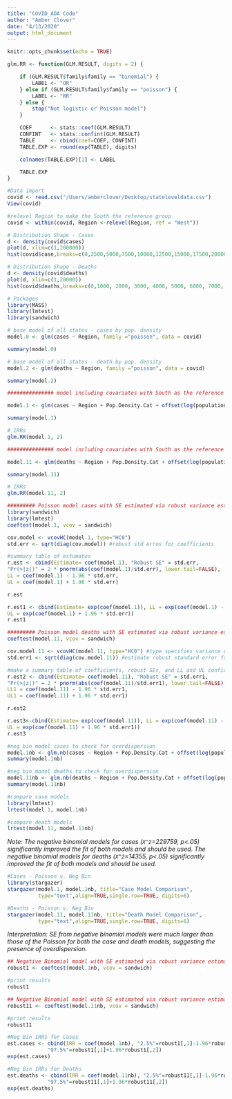 ```yaml
---
title: "COVID_ADA Code"
author: "Amber Clover"
date: "4/13/2020"
output: html_document
---
```


```r
knitr::opts_chunk$set(echo = TRUE)
```

```r

glm.RR <- function(GLM.RESULT, digits = 2) {

    if (GLM.RESULT$family$family == "binomial") {
        LABEL <- "OR"
    } else if (GLM.RESULT$family$family == "poisson") {
        LABEL <- "RR"
    } else {
        stop("Not logistic or Poisson model")
    }

    COEF      <- stats::coef(GLM.RESULT)
    CONFINT   <- stats::confint(GLM.RESULT)
    TABLE     <- cbind(coef=COEF, CONFINT)
    TABLE.EXP <- round(exp(TABLE), digits)

    colnames(TABLE.EXP)[1] <- LABEL

    TABLE.EXP
}
```


```r

#Data import
covid <- read.csv("/Users/amberclover/Desktop/stateleveldata.csv")
View(covid)

#relevel Region to make the South the reference group
covid <- within(covid, Region <-relevel(Region, ref = "West"))

# Distribution Shape - Cases
d <- density(covid$cases)
plot(d, xlim=c(1,200000))
hist(covid$case,breaks=c(0,2500,5000,7500,10000,12500,15000,17500,20000,22500, 25000, 27500, 30000, 35000, 40000, 45000, 50000, 200000))

# Distribution Shape - Deaths
d <- density(covid$deaths)
plot(d, xlim=c(1,20000))
hist(covid$deaths,breaks=c(0,1000, 2000, 3000, 4000, 5000, 6000, 7000, 8000, 9000, 10000))

# Packages
library(MASS)
library(lmtest)
library(sandwich)

```

```r
# base model of all states - cases by pop. density
model.0 <- glm(cases ~ Region, family ="poisson", data = covid)

summary(model.0)

# base model of all states - death by pop. density
model.2 <- glm(deaths ~ Region, family ="poisson", data = covid)

summary(model.2)
```

```r

############### model including covariates with South as the reference group ###############

model.1 <- glm(cases ~ Region + Pop.Density.Cat + offset(log(population.Time.as.Risk)), family ="poisson", data = covid)

summary(model.1)

# IRRs
glm.RR(model.1, 2)

```





```r

############### model including covariates with South as the reference group ###############

model.11 <- glm(deaths ~ Region + Pop.Density.Cat + offset(log(population.Time.as.Risk)), family ="poisson", data = covid)

summary(model.11)

# IRRs
glm.RR(model.11, 2)

```


```r

######### Poisson model cases with SE estimated via robust variance estimator #########
library(sandwich)
library(lmtest)
coeftest(model.1, vcov = sandwich)

cov.model <- vcovHC(model.1, type="HC0") 
std.err <- sqrt(diag(cov.model)) #robust std erros for coefficients

#summary table of estumates
r.est <- cbind(Estimate= coef(model.1), "Robust SE" = std.err,
"Pr(>|z|)" = 2 * pnorm(abs(coef(model.1)/std.err), lower.tail=FALSE),
LL = coef(model.1) - 1.96 * std.err,
UL = coef(model.1) + 1.96 * std.err) 

r.est

r.est1 <- cbind(Estimate= exp(coef(model.1)), LL = exp(coef(model.1) - 1.96 * std.err),
UL = exp(coef(model.1) + 1.96 * std.err)) 
r.est1

```



```r

######### Poisson model deaths with SE estimated via robust variance estimator #########
coeftest(model.11, vcov = sandwich)

cov.model.11 <- vcovHC(model.11, type="HC0") #type specifies variance estimator method, the vcovHC function gives the covariance matrix of the coefficient estimates. Need this to estimate robust SE
std.err1 <- sqrt(diag(cov.model.11)) #estimate robust standard error for each coefficient

#make a summary table of coefficients, robust SEs, and LL and UL confidence intervals (log scale)
r.est2 <- cbind(Estimate= coef(model.11), "Robust SE" = std.err1,
"Pr(>|z|)" = 2 * pnorm(abs(coef(model.11)/std.err1), lower.tail=FALSE),
LL1 = coef(model.11) - 1.96 * std.err1,
UL1 = coef(model.11) + 1.96 * std.err1) 

r.est2

r.est3<-cbind(Estimate= exp(coef(model.11)), LL = exp(coef(model.11) - 1.96 * std.err1),
UL = exp(coef(model.11) + 1.96 * std.err1)) 
r.est3
```


```r
#neg bin model cases to check for overdispersion
model.1nb <- glm.nb(cases ~ Region + Pop.Density.Cat + offset(log(population.Time.as.Risk)), data = covid)
summary(model.1nb)

#neg bin model deaths to check for overdispersion
model.11nb <- glm.nb(deaths ~ Region + Pop.Density.Cat + offset(log(population.Time.as.Risk)), data = covid)
summary(model.11nb)
```


```r
#compare case models
library(lmtest)
lrtest(model.1, model.1nb)

#compare death models
lrtest(model.11, model.11nb)
```

*Note: The negative binomial models for cases (`X^2`=229759, p<.05) significantly improved the fit of both models and should be used. The negative binomial models for deaths (`X^2`=14355, p<.05) significantly improved the fit of both models and should be used.*


```r
#Cases - Poisson v. Neg Bin
library(stargazer)
stargazer(model.1, model.1nb, title="Case Model Comparison",
          type="text",align=TRUE,single.row=TRUE, digits=6)

#Deaths - Poisson v. Neg Bin
stargazer(model.11, model.11nb, title="Death Model Comparison",
          type="text",align=TRUE,single.row=TRUE, digits=6)
```

*Interpretation: SE from negative binomial models were much larger than those of the Poisson for both the case and death models, suggesting the presence of overdispersion.*

```r

## Negative Binomial model with SE estimated via robust variance estimator for cases
robust1 <- coeftest(model.1nb, vcov = sandwich)

#print results
robust1

## Negative Binomial model with SE estimated via robust variance estimator for deaths
robust11 <- coeftest(model.11nb, vcov = sandwich)

#print results
robust11

```

```r
#Neg Bin IRRs for Cases
est.cases <- cbind(IRR = coef(model.1nb), "2.5%"=robust1[,1]-1.96*robust1[,2], 
             "97.5%"=robust1[,1]+1.96*robust1[,2])
exp(est.cases)

#Neg Bin IRRs for Deaths
est.deaths <- cbind(IRR = coef(model.11nb), "2.5%"=robust11[,1]-1.96*robust11[,2], 
             "97.5%"=robust11[,1]+1.96*robust11[,2])
exp(est.deaths)

```




